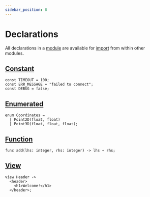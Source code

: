 ```yaml
---
sidebar_position: 8
---
```


# Declarations

All declarations in a [module](../module) are available for [import](../module/import-export) from within other modules.

## [Constant](constant)

```knot
const TIMEOUT = 100;
const ERR_MESSAGE = "failed to connect";
const DEBUG = false;
```

## [Enumerated](enum)

```knot
enum Coordinates =
  | Point2D(float, float)
  | Point3D(float, float, float);
```

## [Function](function)

```knot
func add(lhs: integer, rhs: integer) -> lhs + rhs;
```

## [View](view)

```knot
view Header ->
  <header>
    <h1>Welcome!</h1>
  </header>;
```

